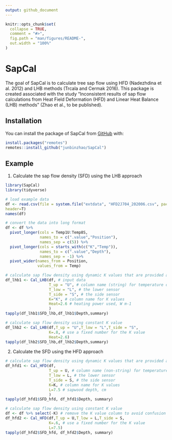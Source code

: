 ```yaml
---
output: github_document
---
```


<!-- README.md is generated from README.Rmd. Please edit that file -->

```r
knitr::opts_chunk$set(
  collapse = TRUE,
  comment = "#>",
  fig.path = "man/figures/README-",
  out.width = "100%"
)
```

# SapCal

<!-- badges: start -->
<!-- badges: end -->

The goal of SapCal is to calculate tree sap flow using HFD (Nadezhdina et al. 2012) and LHB methods (Trcala and Cermak 2016). This package is created associated with the study "Inconsistent results of sap flow calculations from Heat Field Deformation (HFD) and Linear Heat Balance (LHB) methods" (Zhao et al., to be published).

## Installation

You can install the package of SapCal from [GitHub](https://github.com/)  with:


``` r
install.packages("remotes")
remotes::install_github("junbinzhao/SapCal")
```
## Example

1. Calculate the sap flow density (SFD) using the LHB approach
```r
library(SapCal)
library(tidyverse)

# load example data
df <- read.csv(file = system.file("extdata", "HFD2J704_202006.csv", package = "SapCal"),
header=T)
names(df)

# convert the data into long format
df <- df %>%
  pivot_longer(cols = Temp1U:Temp8S,
               names_to = c(".value","Position"),
               names_sep = c(5)) %>%
  pivot_longer(cols = starts_with(c("K","Temp")),
               names_to = c(".value","Depth"),
               names_sep = -1) %>%
  pivot_wider(names_from = Position,
              values_from = Temp)

# calculate sap flow density using dynamic K values that are provided as a variable
df_lhb1 <- Cal_LHB(df, # input data
                   T_up = "U", # column name (string) for temperature of the upper sensor
                   T_low = "L", # the lower sensor
                   T_side = "S", # the side sensor
                   K="K", # column name for K values
                   Heat=2.6 # heating power used, W m-1
                   )
tapply(df_lhb1$SFD_lhb,df_lhb1$Depth,summary)

# calculate sap flow density using constant K value
df_lhb2 <- Cal_LHB(df,T_up = "U",T_low = "L",T_side = "S",
                   K=.8, # use a fixed number for the K value
                   Heat=2.6)
tapply(df_lhb2$SFD_lhb,df_lhb2$Depth,summary)
```

2. Calculate the SFD using the HFD approach

```r
# calculate sap flow density using dynamic K values that are provided as a variable
df_hfd1 <- Cal_HFD(df,
                   T_up = U, # column name (non-string) for temperature of the upper sensor
                   T_low = L, # the lower sensor
                   T_side = S, # the side sensor
                   K=K, # column name for K values
                   L=7.5 # sapwood depth, cm
                   )
tapply(df_hfd1$SFD_hfd, df_hfd1$Depth, summary)

# calculate sap flow density using constant K value
df <- df %>% select(-K) # remove the K value column to avoid confusion 
df_hfd2 <- Cal_HFD(df,T_up = U,T_low = L,T_side = S,
                   K=.6, # use a fixed number for the K value
                   L=7.5)
tapply(df_hfd2$SFD_hfd, df_hfd2$Depth, summary)
```



